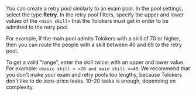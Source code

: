 <Cut title="How do I set up a retry pool for my project?">

You can create a retry pool similarly to an exam pool. In the pool settings, select the type **Retry**. In the retry pool filters, specify the upper and lower values of the `<main skill>` that the Tolokers must get in order to be admitted to the retry pool.

For example, if the main pool admits Tolokers with a skill of 70 or higher, then you can route the people with a skill between 40 and 69 to the retry pool.

To get a valid “range”, enter the skill twice: with an upper and lower value. For example: `<basic skill > <70 and main skill >=40`.
We recommend that you don't make your exam and retry pools too lengthy, because Tolokers don't like to do zero-price tasks. 10–20 tasks is enough, depending on complexity.

</Cut>

